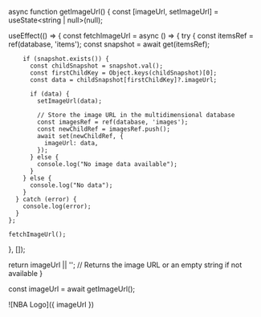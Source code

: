 
async function getImageUrl() {
  const [imageUrl, setImageUrl] = useState<string | null>(null);

  useEffect(() => {
    const fetchImageUrl = async () => {
      try {
        const itemsRef = ref(database, 'items');
        const snapshot = await get(itemsRef);

        if (snapshot.exists()) {
          const childSnapshot = snapshot.val();
          const firstChildKey = Object.keys(childSnapshot)[0];
          const data = childSnapshot[firstChildKey]?.imageUrl;

          if (data) {
            setImageUrl(data);

            // Store the image URL in the multidimensional database
            const imagesRef = ref(database, 'images');
            const newChildRef = imagesRef.push();
            await set(newChildRef, {
              imageUrl: data,
            });
          } else {
            console.log("No image data available");
          }
        } else {
          console.log("No data");
        }
      } catch (error) {
        console.log(error);
      }
    };

    fetchImageUrl();
  }, []);

  return imageUrl || ''; // Returns the image URL or an empty string if not available
}

const imageUrl = await getImageUrl();

![NBA Logo]({ imageUrl })